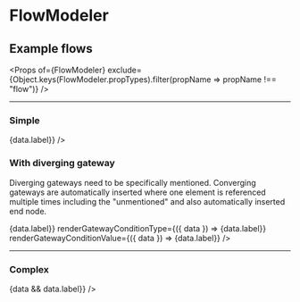 

<Meta title='FlowModeler Examples' component={FlowModeler} />

# FlowModeler
## Example flows

<Props of={FlowModeler} exclude={Object.keys(FlowModeler.propTypes).filter(propName => propName !== "flow")} />

----

### Simple

<Preview>
    <Story name="simple">
        <FlowModeler
            flow={{
                firstElementId: "1",
                elements: {
                    "1": { data: { label: "First" }, nextElementId: "2" },
                    "2": { data: { label: "Second" }, nextElementId: "3" },
                    "3": { data: { label: "Third" } }
                }
            }}
            renderContent={({ data }) => <span>{data.label}</span>}
        />
    </Story>
</Preview>

### With diverging gateway
Diverging gateways need to be specifically mentioned. Converging gateways are automatically inserted where one element is referenced multiple times
including the "unmentioned" and also automatically inserted end node.

<Preview>
    <Story name="with-gateways">
        <FlowModeler
            flow={{
                firstElementId: "1",
                elements: {
                    "1": { data: { label: "First" }, nextElementId: "2" },
                    "2": { data: { label: "Condition" }, nextElements: [
                        { id: "3.1", conditionData: { label: "Fulfilled" } },
                        { id: "3.2", conditionData: { label: "n/a" } },
                        { id: "3.3", conditionData: { label: "Not fulfilled" } }] },
                    "3.1": { data: { label: "Option 1" }, nextElementId: "4" },
                    "3.2": { data: { label: "Option 2" }, nextElementId: "4" },
                    "3.3": { data: { label: "Option 3" }, nextElementId: "4" },
                    "4": { data: { label: "Last" } }
                }
            }}
            renderContent={({ data }) => <span>{data.label}</span>}
            renderGatewayConditionType={({ data }) => <label>{data.label}</label>}
            renderGatewayConditionValue={({ data }) => <label>{data.label}</label>}
        />
    </Story>
</Preview>

----

### Complex

<Preview>
    <Story name="complex">
        <FlowModeler
            flow={{
                firstElementId: "1",
                elements: {
                    "1": {
                        nextElements: [{ id: "2.1" }, { id: "3.1" }, { id: "2.3" }]
                    },
                    "2.1": {
                        nextElementId: "3.1",
                        data: { label: "Step A" }
                    },
                    "2.3": {
                        nextElements: [{}, { id: "3.3.2" }]
                    },
                    "3.1": { data: { label: "Step B" } },
                    "3.3.2": {
                        nextElements: [{}, { id: "4.3.2.2" }, {}]
                    },
                    "4.3.2.2": { data: { label: "Step C" } }
                }
            }}  
            renderContent={({ data }) => <span>{data && data.label}</span>}
        />
    </Story>
</Preview>

